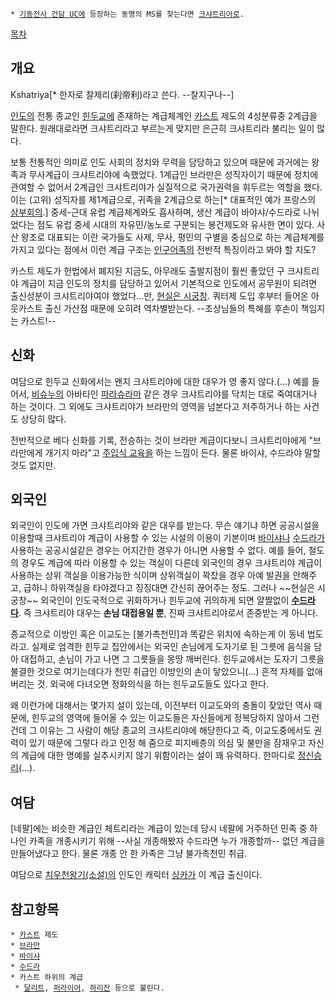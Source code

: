  * [[기동전사 건담 UC]]에 등장하는 동명의 MS를 찾는다면 [[크샤트리아]]로.

[[목차]]

== 개요 ==
Kshatriya[* 한자로 찰제리(刹帝利)라고 쓴다. --찰지구나--]

[[인도]]의 전통 종교인 [[힌두교]]에 존재하는 계급체계인 [[카스트]] 제도의 4성분류중 2계급을 말한다. 원래대로라면 크샤트리{{{+1 야}}}라고 부르는게 맞지만 은근히 크샤트리{{{+1 아}}}라 불리는 일이 많다.

보통 전통적인 의미로 인도 사회의 정치와 무력을 담당하고 있으며 때문에 과거에는 왕족과 무사계급이 크샤트리야에 속했었다. 1계급인 브라만은 성직자이기 때문에 정치에 관여할 수 없어서 2계급인 크샤트리야가 실질적으로 국가권력을 휘두르는 역할을 했다. 이는 (고위) 성직자를 제1계급으로, 귀족을 2계급으로 하는[* 대표적인 예가 프랑스의 [[삼부회의]].] 중세-근대 유럽 계급체계와도 흡사하며, 생산 계급이 바야샤/수드라로 나뉘었다는 점도 유럽 중세 시대의 자유민/농노로 구분되는 봉건제도와 유사한 면이 있다. 사산 왕조로 대표되는 이란 국가들도 사제, 무사, 평민의 구별을 중심으로 하는 계급체계를 가지고 있다는 점에서 이런 계급 구조는 [[인구어족]]의 전반적 특징이라고 봐야 할 지도?

카스트 제도가 헌법에서 폐지된 지금도, 아무래도 출발지점이 훨씬 좋았던 구 크샤트리야 계급이 지금 인도의 정치를 담당하고 있어서 기본적으로 인도에서 공무원이 되려면 출신성분이 크샤트리야여야 했었다...만, [[현실은 시궁창]]. 쿼터제 도입 후부터 들어온 아웃카스트 출신 가산점 때문에 오히려 역차별받는다. --조상님들의 특혜를 후손이 책임지는 카스트!--

== 신화 ==
여담으로 힌두교 신화에서는 왠지 크샤트리야에 대한 대우가 영 좋지 않다.(…) 예를 들어서, [[비슈누]]의 아바타인 [[파라슈라마]] 같은 경우 크샤트리야를 닥치는 대로 죽여대거나 하는 것이다. 그 외에도 크샤트리야가 브라만의 영역을 넘본다고 저주하거나 하는 사건도 상당히 많다.

전반적으로 베다 신화를 기록, 전승하는 것이 브라만 계급이다보니 크샤트리야에게 "브라만에게 개기지 마라"고 [[주입식 교육]]을 하는 느낌이 든다. 물론 바이샤, 수드라야 말할 것도 없지만.

== 외국인 ==
외국인이 인도에 가면 크샤트리야와 같은 대우를 받는다. 무슨 얘기냐 하면 공공시설을 이용할때 크샤트리야 계급이 사용할 수 있는 시설의 이용이 기본이며 [[바이샤]]나 [[수드라]]가 사용하는 공공시설같은 경우는 어지간한 경우가 아니면 사용할 수 없다. 예를 들어, 철도의 경우도 계급에 따라 이용할 수 있는 객실이 다른데 외국인의 경우 크샤트리야 계급이 사용하는 상위 객실을 이용가능한 식이며 상위객실이 꽉찼을 경우 아예 발권을 안해주고, 급하니 하위객실을 타야겠다고 징징대면 간신히 끊어주는 정도. 그러나 ~~현실은 시궁창~~ 외국인이 인도국적으로 귀화하거나 힌두교에 귀의하게 되면 얄짤없이 '''[[수드라]]다'''. 즉 크샤트리야 대우는 '''손님 대접용일 뿐''', 진짜 크샤트리야로서 존중받는 게 아니다. 

종교적으로 이방인 혹은 이교도는 [불가촉천민]과 똑같은 위치에 속하는게 이 동네 법도라고. 실제로 엄격한 힌두교 집안에서는 외국인 손님에게 도자기로 된 그릇에 음식을 담아 대접하고, 손님이 가고 나면 그 그릇들을 몽땅 깨버린다. 힌두교에서는 도자기 그릇을 불결한 것으로 여기는데다가 천민 취급인 이방인의 손이 닿았으니(...) 흔적 자체를 없애버리는 것. 외국에 다녀오면 정화의식을 하는 힌두교도들도 있다고 한다.

왜 이런가에 대해서는 몇가지 설이 있는데, 이전부터 이교도와의 충돌이 잦았던 역사 때문에, 힌두교의 영역에 들어올 수 있는 이교도들은 자신들에게 정복당하지 않아서 그런건데 그 이유는 그 사람이 해당 종교의 크샤트리야에 해당한다고 즉, 이교도중에서도 권력이 있기 때문에 그렇다 라고 인정 해 줌으로 피지배층의 의심 및 불만을 잠재우고 자신의 계급에 대한 명예를 실추시키지 않기 위함이라는 설이 꽤 유력하다. 한마디로 [[정신승리]](...). 

== 여담 ==
[네팔]에는 비슷한 계급인 체트리라는 계급이 있는데 당시 네팔에 거주하던 민족 중 하나인 카족을 개종시키기 위해 --사실 개종해봤자 수드라면 누가 개종할까-- 없던 계급을 만들어냈다고 한다. 물론 개종 안 한 카족은 그냥 불가촉천민 취급.

여담으로 [[치우천왕기(소설)]]의 인도인 캐릭터 [[싱카]]가 이 계급 출신이다.

== 참고항목 ==
 * [[카스트]] 제도
 * [[브라만]]
 * [[바이샤]]
 * [[수드라]]
 * 카스트 하위의 계급
  * [[달리트]], [[퍼라이어]], [[하리잔]] 등으로 불린다.
